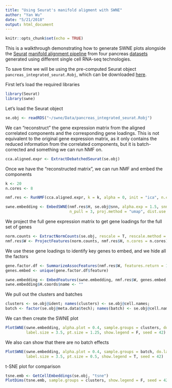 ```yaml
---
title: "Using Seurat's manifold aligment with SWNE"
author: "Yan Wu"
date: "5/21/2018"
output: html_document
---
```


```r
knitr::opts_chunk$set(echo = TRUE)
```

This is a walkthrough demonstrating how to generate SWNE plots alongside the [Seurat](http://satijalab.org/seurat/) [manifold alignment pipeline]() from four pancreas [datasets](http://bit.ly/IAexpmat) generated using different single cell RNA-seq technologies.

To save time we will be using the pre-computed Seurat object `pancreas_integrated_seurat.Robj`, which can be downloaded [here](ftp://genome-miner.ucsd.edu/swne_files/pancreas_integrated_seurat.Robj).


First let's load the required libraries
```r
library(Seurat)
library(swne)
```


Let's load the Seurat object
```r
se.obj <- readRDS("~/swne/Data/pancreas_integrated_seurat.Robj")
```


We can "reconstruct" the gene expression matrix from the aligned correlated components and the corresponding gene loadings. This is not equivalent to the original gene expression matrix, as it only contains the reduced information from the correlated components, but it is batch-corrected and something we can run NMF on.
```r
cca.aligned.expr <- ExtractDebatchedSeurat(se.obj)
```


Once we have the "reconstructed matrix", we can run NMF and embed the components
```r
k <- 20
n.cores <- 8

nmf.res <- RunNMF(cca.aligned.expr, k = k, alpha = 0, init = "ica", n.cores = n.cores)

swne.embedding <- EmbedSWNE(nmf.res$H, se.obj@snn, alpha.exp = 1.5, snn.exp = 1, 
                            n_pull = 3, proj.method = "umap", dist.use = "cosine")
```


We project the full gene expression matrix to get gene loadings for the full set of genes
```r
norm.counts <- ExtractNormCounts(se.obj, rescale = T, rescale.method = "log", batch = NULL)
nmf.res$W <- ProjectFeatures(norm.counts, nmf.res$H, n.cores = n.cores)
```


We use these gene loadings to identify key genes to embed, and we hide all the factors
```r
gene.factor.df <- SummarizeAssocFeatures(nmf.res$W, features.return = 1)
genes.embed <- unique(gene.factor.df$feature)

swne.embedding <- EmbedFeatures(swne.embedding, nmf.res$W, genes.embed, n_pull = 3)
swne.embedding$H.coords$name <- ""
```


We pull out the clusters and batches
```r
clusters <- se.obj@ident; names(clusters) <- se.obj@cell.names;
batch <- factor(se.obj@meta.data$tech); names(batch) <- se.obj@cell.names
```


We can then create the SWNE plot
```r
PlotSWNE(swne.embedding, alpha.plot = 0.4, sample.groups = clusters, do.label = T, 
         label.size = 3.5, pt.size = 1.25, show.legend = F, seed = 42)
```


We also can show that there are no batch effects
```r
PlotSWNE(swne.embedding, alpha.plot = 0.4, sample.groups = batch, do.label = F, 
         label.size = 3.5, pt.size = 0.5, show.legend = T, seed = 42)
```


t-SNE plot for comparison
```r
tsne.emb <- GetCellEmbeddings(se.obj, "tsne")
PlotDims(tsne.emb, sample.groups = clusters, show.legend = F, seed = 42)
```

